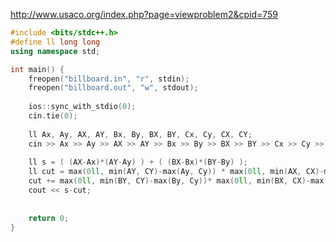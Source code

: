 http://www.usaco.org/index.php?page=viewproblem2&cpid=759

```cpp
#include <bits/stdc++.h>
#define ll long long
using namespace std;

int main() {
    freopen("billboard.in", "r", stdin);
    freopen("billboard.out", "w", stdout);
    
    ios::sync_with_stdio(0);
    cin.tie(0);
    
    ll Ax, Ay, AX, AY, Bx, By, BX, BY, Cx, Cy, CX, CY;
    cin >> Ax >> Ay >> AX >> AY >> Bx >> By >> BX >> BY >> Cx >> Cy >> CX >> CY;
    
    ll s = ( (AX-Ax)*(AY-Ay) ) + ( (BX-Bx)*(BY-By) );
    ll cut = max(0ll, min(AY, CY)-max(Ay, Cy)) * max(0ll, min(AX, CX)-max(Ax, Cx) ) ;
    cut += max(0ll, min(BY, CY)-max(By, Cy))* max(0ll, min(BX, CX)-max(Bx, Cx) ) ;
    cout << s-cut;
    
    
    return 0;
}
```
